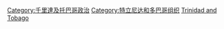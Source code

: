 [[Category:千里達及托巴哥政治|Category:千里達及托巴哥政治]]
[[Category:特立尼达和多巴哥组织|Category:特立尼达和多巴哥组织]]
[[Category:北美洲各国政治组织|Trinidad and Tobago]]